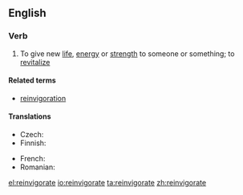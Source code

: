 ==English==

===Verb===
{{en-verb|reinvigorat|ing}}

# To give new [[life]], [[energy]] or [[strength]] to someone or something; to [[revitalize]]

====Related terms====
* [[reinvigoration]]

====Translations====
{{trans-top|to give new energy or strength}}
* Czech: {{t-|cs|oživit}}
* Finnish: {{t-|fi|virkistää}}
{{trans-mid}}
* French: {{t+|fr|revigorer}}
* Romanian: {{t+|ro|revigora}}
{{trans-bottom}}

[[el:reinvigorate]]
[[io:reinvigorate]]
[[ta:reinvigorate]]
[[zh:reinvigorate]]